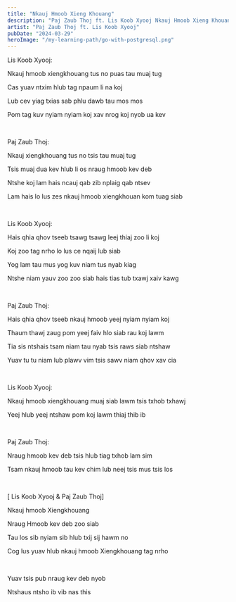 ```yaml
---
title: "Nkauj Hmoob Xieng Khouang"
description: "Paj Zaub Thoj ft. Lis Koob Xyooj Nkauj Hmoob Xieng Khouang Lyrics"
artist: "Paj Zaub Thoj ft. Lis Koob Xyooj"
pubDate: "2024-03-29"
heroImage: "/my-learning-path/go-with-postgresql.png"
---
```


Lis Koob Xyooj:

Nkauj hmoob xiengkhouang tus no puas tau muaj tug

Cas yuav ntxim hlub tag npaum li na koj

Lub cev yiag txias sab phlu dawb tau mos mos

Pom tag kuv nyiam nyiam koj xav nrog koj nyob ua kev

<br />

Paj Zaub Thoj:

Nkauj xiengkhouang tus no tsis tau muaj tug

Tsis muaj dua kev hlub li os nraug hmoob kev deb

Ntshe koj lam hais ncauj qab zib nplaig qab ntsev

Lam hais lo lus zes nkauj hmoob xiengkhouan kom tuag siab

<br />

Lis Koob Xyooj:

Hais qhia qhov tseeb tsawg tsawg leej thiaj zoo li koj

Koj zoo tag nrho lo lus ce nqaij lub siab

Yog lam tau mus yog kuv niam tus nyab kiag

Ntshe niam yauv zoo zoo siab hais tias tub txawj xaiv kawg

<br />

Paj Zaub Thoj:

Hais qhia qhov tseeb nkauj hmoob yeej nyiam nyiam koj

Thaum thawj zaug pom yeej faiv hlo siab rau koj lawm

Tia sis ntshais tsam niam tau nyab tsis raws siab ntshaw

Yuav tu tu niam lub plawv vim tsis sawv niam qhov xav cia

<br />

Lis Koob Xyooj:

Nkauj hmoob xiengkhouang muaj siab lawm tsis txhob txhawj

Yeej hlub yeej ntshaw pom koj lawm thiaj thib ib

<br />

Paj Zaub Thoj:

Nraug hmoob kev deb tsis hlub tiag txhob lam sim

Tsam nkauj hmoob tau kev chim lub neej tsis mus tsis los

<br />

[ Lis Koob Xyooj & Paj Zaub Thoj]

Nkauj hmoob Xiengkhouang

Nraug Hmoob kev deb zoo siab

Tau los sib nyiam sib hlub txij sij hawm no

Cog lus yuav hlub nkauj hmoob Xiengkhouang tag nrho

<br />

Yuav tsis pub nraug kev deb nyob

Ntshaus ntsho ib vib nas this
